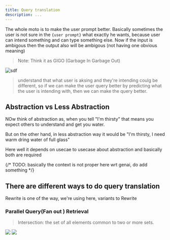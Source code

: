 ```yaml
---
title: Query translation
description: ...
---
```


The whole moto is to make the user prompt better. Basically sometimes the user is not sure in the `{user prompt}` what exactly he wants, because user can intend something and can type something else. Now if the input is ambigous then the output also will be ambigous (not having one obvious meaning)

> Note: Think it as GIGO (Garbage In Garbage Out)

![sdf](./assets/query-translation.png)


>  understand that what user is aksing and they're intending coulg be different, so if we can make the user query better by predicting what the user is intending with, then we can make the query better.


## Abstraction vs Less Abstraction

NOw think of abstraction as, when you tell "I'm thirsty" that means you expect others to understand and get you water.

But on the other hand, in less abstraction way it would be "I'm thirsty, I need warm dring water of full glass"

Here well it depends on usecae to usecase about abstraction and basically both are required

{/* TODO: basically the context is not proper here wrt genai, do add something */}

## There are different ways to do query translation

Rewrite is one of the way, we're using here, variants to Rewrite

### Parallel Query(Fan out ) Retrieval


> Intersection: the set of all elements common to two or more sets.

![](./assets/parallel-query-retrival.png)
![](./assets/parallel-query-retrival-usage.png)